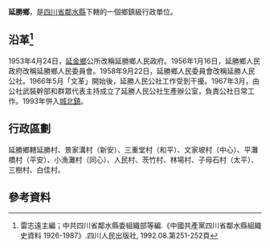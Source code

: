 '''延勝鄉'''，是[[四川省|四川省]][[鄰水縣|鄰水縣]]下轄的一個鄉鎮級行政單位。

== 沿革<ref>雷志遠主編；中共四川省鄰水縣委組織部等編.《中國共產黨四川省鄰水縣組織史資料 1926-1987》.四川人民出版社, 1992.08.第251-252頁</ref>==
1953年4月24日，[[延金鄉|延金鄉]]公所改稱延勝鄉人民政府。1956年1月16日，延勝鄉人民政府改稱延勝鄉人民委員會。1958年9月22日，延勝鄉人民委員會改稱延勝人民公社。1966年5月「文革」開始後，延勝人民公社工作受到干擾。1967年3月，由公社武裝幹部和群眾代表主持成立了延勝人民公社生產辦公室，負責公社日常工作。1993年併入[[城北鎮_(鄰水縣)|城北鎮]]。
== 行政區劃 ==
延勝鄉轄延勝村、景家溝村（新安）、三重堂村（和平）、文家坡村（中心）、平灘橋村（平安）、小漁灘村（同心）、人民村、茨竹村、林場村、子母石村（太平）、三樹村、白佳村。
== 參考資料 ==
{{reflist}}
{{行政區劃小作品}}
{{鄰水縣行政區劃（1953年4月24日至1953年9月4日）}}
{{鄰水縣行政區劃（1953年9月4日至1955年3月5日）}}
{{鄰水縣行政區劃（1955年3月5日至1956年1月24日）}}
{{鄰水縣行政區劃（1956年1月24日至1963年5月25日）}}
{{鄰水縣行政區劃（1963年5月25日至1993年12月31日）}}
{{鄰水縣行政區劃}}